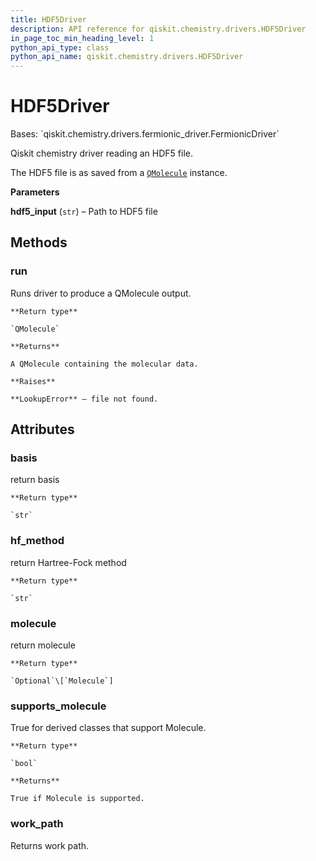 ```yaml
---
title: HDF5Driver
description: API reference for qiskit.chemistry.drivers.HDF5Driver
in_page_toc_min_heading_level: 1
python_api_type: class
python_api_name: qiskit.chemistry.drivers.HDF5Driver
---
```


# HDF5Driver

<Class id="qiskit.chemistry.drivers.HDF5Driver" isDedicatedPage={true} github="https://github.com/qiskit-community/qiskit-aqua/tree/stable/0.9/qiskit/chemistry/drivers/hdf5d/hdf5driver.py" signature="HDF5Driver(hdf5_input='molecule.hdf5')">
  Bases: `qiskit.chemistry.drivers.fermionic_driver.FermionicDriver`

  Qiskit chemistry driver reading an HDF5 file.

  The HDF5 file is as saved from a [`QMolecule`](qiskit.chemistry.QMolecule "qiskit.chemistry.QMolecule") instance.

  **Parameters**

  **hdf5\_input** (`str`) – Path to HDF5 file

  ## Methods

  ### run

  <Function id="qiskit.chemistry.drivers.HDF5Driver.run" signature="HDF5Driver.run()">
    Runs driver to produce a QMolecule output.

    **Return type**

    `QMolecule`

    **Returns**

    A QMolecule containing the molecular data.

    **Raises**

    **LookupError** – file not found.
  </Function>

  ## Attributes

  ### basis

  <Attribute id="qiskit.chemistry.drivers.HDF5Driver.basis">
    return basis

    **Return type**

    `str`
  </Attribute>

  ### hf\_method

  <Attribute id="qiskit.chemistry.drivers.HDF5Driver.hf_method">
    return Hartree-Fock method

    **Return type**

    `str`
  </Attribute>

  ### molecule

  <Attribute id="qiskit.chemistry.drivers.HDF5Driver.molecule">
    return molecule

    **Return type**

    `Optional`\[`Molecule`]
  </Attribute>

  ### supports\_molecule

  <Attribute id="qiskit.chemistry.drivers.HDF5Driver.supports_molecule">
    True for derived classes that support Molecule.

    **Return type**

    `bool`

    **Returns**

    True if Molecule is supported.
  </Attribute>

  ### work\_path

  <Attribute id="qiskit.chemistry.drivers.HDF5Driver.work_path">
    Returns work path.
  </Attribute>
</Class>

